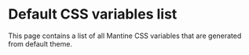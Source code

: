

# Default CSS variables list

This page contains a list of all Mantine CSS variables that are generated from default theme.

<CssVariablesList />
